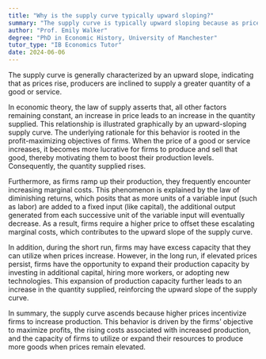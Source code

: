 ```yaml
---
title: "Why is the supply curve typically upward sloping?"
summary: "The supply curve is typically upward sloping because as prices increase, producers are willing to supply more of a good or service."
author: "Prof. Emily Walker"
degree: "PhD in Economic History, University of Manchester"
tutor_type: "IB Economics Tutor"
date: 2024-06-06
---
```


The supply curve is generally characterized by an upward slope, indicating that as prices rise, producers are inclined to supply a greater quantity of a good or service.

In economic theory, the law of supply asserts that, all other factors remaining constant, an increase in price leads to an increase in the quantity supplied. This relationship is illustrated graphically by an upward-sloping supply curve. The underlying rationale for this behavior is rooted in the profit-maximizing objectives of firms. When the price of a good or service increases, it becomes more lucrative for firms to produce and sell that good, thereby motivating them to boost their production levels. Consequently, the quantity supplied rises.

Furthermore, as firms ramp up their production, they frequently encounter increasing marginal costs. This phenomenon is explained by the law of diminishing returns, which posits that as more units of a variable input (such as labor) are added to a fixed input (like capital), the additional output generated from each successive unit of the variable input will eventually decrease. As a result, firms require a higher price to offset these escalating marginal costs, which contributes to the upward slope of the supply curve.

In addition, during the short run, firms may have excess capacity that they can utilize when prices increase. However, in the long run, if elevated prices persist, firms have the opportunity to expand their production capacity by investing in additional capital, hiring more workers, or adopting new technologies. This expansion of production capacity further leads to an increase in the quantity supplied, reinforcing the upward slope of the supply curve.

In summary, the supply curve ascends because higher prices incentivize firms to increase production. This behavior is driven by the firms’ objective to maximize profits, the rising costs associated with increased production, and the capacity of firms to utilize or expand their resources to produce more goods when prices remain elevated.
    
